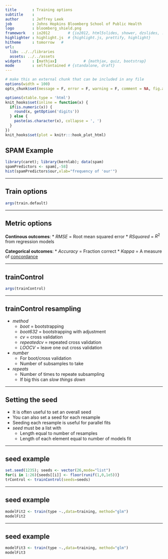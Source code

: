 ```yaml
---
title       : Training options
subtitle    : 
author      : Jeffrey Leek
job         : Johns Hopkins Bloomberg School of Public Health
logo        : bloomberg_shield.png
framework   : io2012        # {io2012, html5slides, shower, dzslides, ...}
highlighter : highlight.js  # {highlight.js, prettify, highlight}
hitheme     : tomorrow   # 
url:
  lib: ../../libraries
  assets: ../../assets
widgets     : [mathjax]            # {mathjax, quiz, bootstrap}
mode        : selfcontained # {standalone, draft}
---
```



```r
# make this an external chunk that can be included in any file
options(width = 100)
opts_chunk$set(message = F, error = F, warning = F, comment = NA, fig.align = 'center', dpi = 100, tidy = F, cache.path = '.cache/', fig.path = 'fig/')

options(xtable.type = 'html')
knit_hooks$set(inline = function(x) {
  if(is.numeric(x)) {
    round(x, getOption('digits'))
  } else {
    paste(as.character(x), collapse = ', ')
  }
})
knit_hooks$set(plot = knitr:::hook_plot_html)
```


## SPAM Example

```r
library(caret); library(kernlab); data(spam)
spamPredictors <- spam[,-58]
hist(spamPredictors$our,xlab="frequency of 'our'")
```

---

## Train options

```r
args(train.default)
```


---

## Metric options

__Continous outcomes__:
  * _RMSE_ = Root mean squared error
  * _RSquared_ = $R^2$ from regression models

__Categorical outcomes__:
  * _Accuracy_ = Fraction correct
  * _Kappa_ = A measure of [concordance](http://en.wikipedia.org/wiki/Cohen%27s_kappa)
  
  

--- 

## trainControl

```r
args(trainControl)
```

--- 

## trainControl resampling

* _method_
  * _boot_ = bootstrapping
  * _boot632_ = bootstrapping with adjustment
  * _cv_ = cross validation
  * _repeatedcv_ = repeated cross validation
  * _LOOCV_ = leave one out cross validation
* _number_
  * For boot/cross validation
  * Number of subsamples to take
* _repeats_
  * Number of times to repeate subsampling
  * If big this can _slow things down_


---

## Setting the seed

* It is often useful to set an overall seed
* You can also set a seed for each resample
* Seeding each resample is useful for parallel fits
* _seed_ must be a list with
  * Length equal to number of resamples
  * Length of each element equal to number of models fit



--- 



## seed example

```r
set.seed(1235); seeds <- vector(26,mode="list")
for(i in 1:26){seeds[[i]] <- floor(runif(1,0,1e5))}
trControl <- trainControl(seeds=seeds)
```



--- 


## seed example

```r
modelFit2 <- train(type ~.,data=training, method="glm")
modelFit2
```


--- 

## seed example

```r
modelFit3 <- train(type ~.,data=training, method="glm")
modelFit3
```

